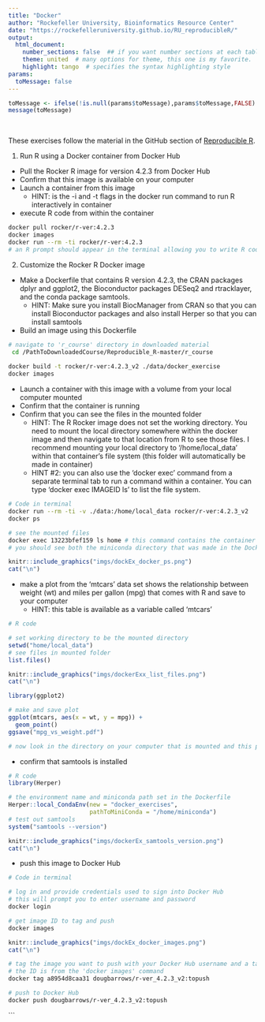 ```yaml
---
title: "Docker"
author: "Rockefeller University, Bioinformatics Resource Center"
date: "https://rockefelleruniversity.github.io/RU_reproducibleR/"
output: 
  html_document:
    number_sections: false  ## if you want number sections at each table header
    theme: united  # many options for theme, this one is my favorite.
    highlight: tango  # specifies the syntax highlighting style
params:
  toMessage: false    
---
```


```r
toMessage <- ifelse(!is.null(params$toMessage),params$toMessage,FALSE)
message(toMessage)
```

<p>&nbsp;</p>
These exercises follow the material in the GitHub section of [Reproducible R](https://rockefelleruniversity.github.io/RU_reproducibleR//). 

1. Run R using a Docker container from Docker Hub

- Pull the Rocker R image for version 4.2.3 from Docker Hub
- Confirm that this image is available on your computer
- Launch a container from this image 
  + HINT: is the -i and -t flags in the docker run command to run R interactively in container
- execute R code from within the container

```sh
docker pull rocker/r-ver:4.2.3
docker images
docker run --rm -ti rocker/r-ver:4.2.3
# an R prompt should appear in the terminal allowing you to write R code
```

2.  Customize the Rocker R Docker image

- Make a Dockerfile that contains R version 4.2.3, the CRAN packages dplyr and ggplot2, the Bioconductor packages DESeq2 and rtracklayer, and the conda package samtools.
  + HINT: Make sure you install BiocManager from CRAN so that you can install Bioconductor packages and also install Herper so that you can install samtools
- Build an image using this Dockerfile

```sh
# navigate to 'r_course' directory in downloaded material
 cd /PathToDownloadedCourse/Reproducible_R-master/r_course
 
docker build -t rocker/r-ver:4.2.3_v2 ./data/docker_exercise
docker images
```

- Launch a container with this image with a volume from your local computer mounted
- Confirm that the container is running
- Confirm that you can see the files in the mounted folder
  + HINT: The R Rocker image does not set the working directory. You need to mount the local directory somewhere within the docker image and then navigate to that location from R to see those files. I recommend mounting your local directory to '/home/local_data' within that container's file system (this folder will automatically be made in container)
  + HINT #2: you can also use the 'docker exec' command from a separate terminal tab to run a command within a container. You can type 'docker exec IMAGEID ls' to list the file system.

```sh
# Code in terminal 
docker run --rm -ti -v ./data:/home/local_data rocker/r-ver:4.2.3_v2
docker ps

# see the mounted files
docker exec 13223bfef159 ls home # this command contains the container ID from 'docker ps'
# you should see both the miniconda directory that was made in the Dockerfile and the 'local_data' directory that contians the mounted directory


```

```r
knitr::include_graphics("imgs/dockEx_docker_ps.png")
cat("\n")
```


- make a plot from the 'mtcars' data set shows the relationship between weight (wt) and miles per gallon (mpg) that comes with R and save to your computer
  + HINT: this table is available as a variable called 'mtcars'
  
```r
# R code 

# set working directory to be the mounted directory
setwd("home/local_data")
# see files in mounted folder
list.files()
```

```r
knitr::include_graphics("imgs/dockerExx_list_files.png")
cat("\n")
```



```r
library(ggplot2)

# make and save plot
ggplot(mtcars, aes(x = wt, y = mpg)) + 
  geom_point()
ggsave("mpg_vs_weight.pdf")

# now look in the directory on your computer that is mounted and this plot should be there
```

- confirm that samtools is installed

```r
# R code
library(Herper)

# the environment name and miniconda path set in the Dockerfile
Herper::local_CondaEnv(new = "docker_exercises", 
                       pathToMiniConda = "/home/miniconda")
# test out samtools
system("samtools --version")

```

```r
knitr::include_graphics("imgs/dockerEx_samtools_version.png")
cat("\n")
```
- push this image to Docker Hub


```sh
# Code in terminal 

# log in and provide credentials used to sign into Docker Hub
# this will prompt you to enter username and password
docker login

# get image ID to tag and push 
docker images

```

```r
knitr::include_graphics("imgs/dockEx_docker_images.png")
cat("\n")
```

```sh
# tag the image you want to push with your Docker Hub username and a tag name after the colon
# the ID is from the 'docker images' command
docker tag a8954d8caa31 dougbarrows/r-ver_4.2.3_v2:topush

# push to Docker Hub
docker push dougbarrows/r-ver_4.2.3_v2:topush
```


```
